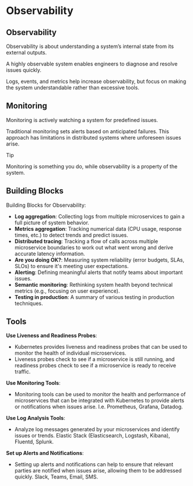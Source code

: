 # Observability

## Observability

Observability is about understanding a system’s internal state from its external outputs.

A highly observable system enables engineers to diagnose and resolve issues quickly.

Logs, events, and metrics help increase observability, but focus on making the system understandable rather than excessive tools.


## Monitoring

Monitoring is actively watching a system for predefined issues.

Traditional monitoring sets alerts based on anticipated failures. This approach has limitations in distributed systems where unforeseen issues arise.

> [!TIP]
> Monitoring is something you do, while observability is a property of the system.


## Building Blocks

Building Blocks for Observability:

- **Log aggregation**: Collecting logs from multiple microservices to gain a full picture of system behavior.
- **Metrics aggregation**: Tracking numerical data (CPU usage, response times, etc.) to detect trends and predict issues.
- **Distributed tracing**: Tracking a flow of calls across multiple microservice boundaries to work out what went wrong and derive accurate latency information.
- **Are you doing OK?**: Measuring system reliability (error budgets, SLAs, SLOs) to ensure it's meeting user expectations.
- **Alerting**: Defining meaningful alerts that notify teams about important issues.
- **Semantic monitoring**: Rethinking system health beyond technical metrics (e.g., focusing on user experience).
- **Testing in production**: A summary of various testing in production techniques.


## Tools

**Use Liveness and Readiness Probes**:
- Kubernetes provides liveness and readiness probes that can be used to monitor the health of individual microservices.
- Liveness probes check to see if a microservice is still running, and readiness probes check to see if a microservice is ready to receive traffic.

**Use Monitoring Tools**:
- Monitoring tools can be used to monitor the health and performance of microservices that can be integrated with Kubernetes to provide alerts or notifications when issues arise. I.e. Prometheus, Grafana, Datadog.

**Use Log Analysis Tools**:
- Analyze log messages generated by your microservices and identify issues or trends. Elastic Stack (Elasticsearch, Logstash, Kibana), Fluentd, Splunk.

**Set up Alerts and Notifications**:
- Setting up alerts and notifications can help to ensure that relevant parties are notified when issues arise, allowing them to be addressed quickly. Slack, Teams, Email, SMS.